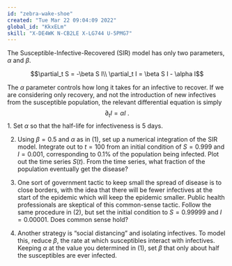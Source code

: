 ```yaml
---
id: "zebra-wake-shoe"
created: "Tue Mar 22 09:04:09 2022"
global_id: "KkxELm"
skill: "X-DE4WK N-CB2LE X-LG744 U-5PMG7"
---
```


The Susceptible-Infective-Recovered (SIR) model has only two parameters, $\alpha$ and $\beta$. 

$$\partial_t S = -\beta S I\\
\partial_t I = \beta S I - \alpha I$$

The $\alpha$ parameter controls how long it takes for an infective to recover. If we are considering only recovery, and not the introduction of new infectives from the susceptible population, the relevant differential equation is simply
$$\partial_t I = \alpha I\ .$$
1. Set $\alpha$ so that the half-life for infectiveness is 5 days.

<!-- 0.139 -->

2. Using $\beta = 0.5$ and $\alpha$ as in (1), set up a numerical integration of the SIR model. Integrate out to $t=100$ from an initial condition of $S=0.999$ and $I=0.001$, corresponding to 0.1% of the population being infected. Plot out the time series $S(t)$.  From the time series, what fraction of the population eventually get the disease?

3. One sort of government tactic to keep small the spread of disease is to close borders, with the idea that there will be fewer infectives at the start of the epidemic which will keep the epidemic smaller. Public health professionals are skeptical of this common-sense tactic. Follow the same procedure in (2), but set the initial condition to $S=0.99999$ and $I=0.00001$. Does common sense hold?

4. Another strategy is "social distancing" and isolating infectives. To model this, reduce $\beta$, the rate at which susceptibles interact with infectives. Keeping $\alpha$ at the value you determined in (1), set $\beta$ that only about half the susceptibles are ever infected. 


